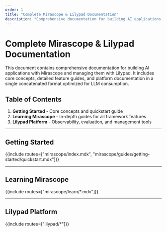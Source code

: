 ```yaml
---
order: 1
title: "Complete Mirascope & Lilypad Documentation"
description: "Comprehensive documentation for building AI applications with Mirascope and managing them with Lilypad"
---
```


# Complete Mirascope & Lilypad Documentation

This document contains comprehensive documentation for building AI applications with Mirascope and managing them with Lilypad. It includes core concepts, detailed feature guides, and platform documentation in a single concatenated format optimized for LLM consumption.

## Table of Contents

1. **Getting Started** - Core concepts and quickstart guide
2. **Learning Mirascope** - In-depth guides for all framework features
3. **Lilypad Platform** - Observability, evaluation, and management tools

---

## Getting Started

{{include routes=["mirascope/index.mdx", "mirascope/guides/getting-started/quickstart.mdx"]}}

---

## Learning Mirascope

{{include routes=["mirascope/learn/*.mdx"]}}

---

## Lilypad Platform

{{include routes=["lilypad/*"]}}